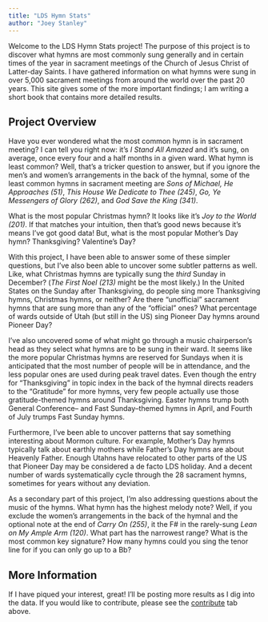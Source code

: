```yaml
---
title: "LDS Hymn Stats"
author: "Joey Stanley"
---
```


Welcome to the LDS Hymn Stats project! The purpose of this project is to discover what hymns are most commonly sung  generally and in certain times of the year in sacrament meetings of the Church of Jesus Christ of Latter-day Saints. I have gathered information on what hymns were sung in over 5,000 sacrament meetings from around the world over the past 20 years. This site gives some of the more important findings; I am writing a short book that contains more detailed results. 

## Project Overview

Have you ever wondered what the most common hymn is in sacrament meeting? I can tell you right now: it's *I Stand All Amazed* and it's sung, on average, once every four and a half months in a given ward. What hymn is least common? Well, that's a tricker question to answer, but if you ignore the men's and women's arrangements in the back of the hymnal, some of the least common hymns in sacrament meeting are *Sons of Michael, He Approaches (51)*, *This House We Dedicate to Thee (245)*, *Go, Ye Messengers of Glory (262)*, and *God Save the King (341)*. 

What is the most popular Christmas hymn? It looks like it's *Joy to the World (201)*. If that matches your intuition, then that's good news because it's means I've got good data! But, what is the most popular Mother's Day hymn? Thanksgiving? Valentine's Day? 

With this project, I have been able to answer some of these simpler questions, but I've also been able to uncover some subtler patterns as well. Like, what Christmas hymns are typically sung the *third* Sunday in December? (*The First Noel (213)* might be the most likely.) In the United States on the Sunday after Thanksgiving, do people sing more Thanksgiving hymns, Christmas hymns, or neither? Are there "unofficial" sacrament hymns that are sung more than any of the "official" ones? What percentage of wards outside of Utah (but still in the US) sing Pioneer Day hymns around Pioneer Day?

I've also uncovered some of what might go through a music chairperson's head as they select what hymns are to be sung in their ward. It seems like the more popular Christmas hymns are reserved for Sundays when it is anticipated that the most number of people will be in attendance, and the less popular ones are used during peak travel dates. Even though the entry for "Thanksgiving" in topic index in the back of the hymnal directs readers to the "Gratitude" for more hymns, very few people actually use those gratitude-themed hymns around Thanksgiving. Easter hymns trump both General Conference-- and Fast Sunday--themed hymns in April, and Fourth of July trumps Fast Sunday hymns. 

Furthermore, I've been able to uncover patterns that say something interesting about Mormon culture. For example, Mother's Day hymns typically talk about earthly mothers while Father's Day hymns are about Heavenly Father. Enough Utahns have relocated to other parts of the US that Pioneer Day may be considered a de facto LDS holiday. And a decent number of wards systematically cycle through the 28 sacrament hymns, sometimes for years without any deviation.

As a secondary part of this project, I'm also addressing questions about the music of the hymns. What hymn has the highest melody note? Well, if you exclude the women's arrangements in the back of the hymnal and the optional note at the end of *Carry On (255)*, it the F# in the rarely-sung *Lean on My Ample Arm (120)*. What part has the narrowest range? What is the most common key signature? How many hymns could you sing the tenor line for if you can only go up to a Bb?

## More Information

If I have piqued your interest, great! I'll be posting more results as I dig into the data. If you would like to contribute, please see the [contribute](/contribute.html) tab above. 






